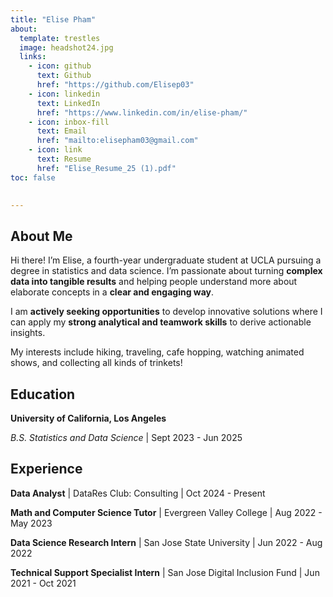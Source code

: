 ```yaml
---
title: "Elise Pham"
about:
  template: trestles 
  image: headshot24.jpg
  links: 
    - icon: github
      text: Github
      href: "https://github.com/Elisep03"
    - icon: linkedin
      text: LinkedIn
      href: "https://www.linkedin.com/in/elise-pham/"
    - icon: inbox-fill
      text: Email
      href: "mailto:elisepham03@gmail.com"
    - icon: link
      text: Resume
      href: "Elise_Resume_25 (1).pdf"
toc: false

   
---
```


## About Me

Hi there! I'm Elise, a fourth-year undergraduate student at UCLA pursuing a degree in statistics and data science. I'm passionate about turning **complex data into tangible results** and helping people understand more about elaborate concepts in a **clear and engaging way**. 

I am **actively seeking opportunities** to develop innovative solutions where I can apply my **strong analytical and teamwork skills** to derive actionable insights. 

My interests include hiking, traveling, cafe hopping, watching animated shows, and collecting all kinds of trinkets!

## Education

**University of California, Los Angeles**

*B.S. Statistics and Data Science* | Sept 2023 - Jun 2025 

## Experience

**Data Analyst** | DataRes Club: Consulting | Oct 2024 - Present

**Math and Computer Science Tutor** | Evergreen Valley College | Aug 2022 - May 2023

**Data Science Research Intern** | San Jose State University | Jun 2022 - Aug 2022

**Technical Support Specialist Intern** | San Jose Digital Inclusion Fund | Jun 2021 - Oct 2021
